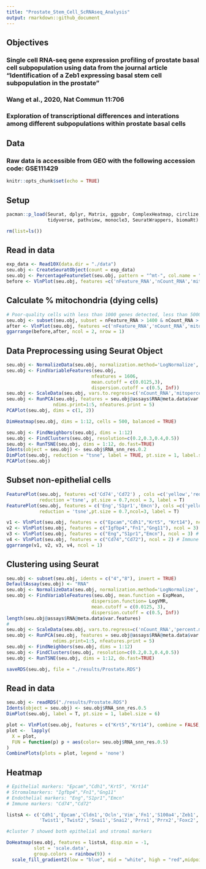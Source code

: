 ---
title: "Prostate_Stem_Cell_ScRNAseq_Analysis"
output: rmarkdown::github_document
---

## Objectives

### Single cell RNA-seq gene expression profiling of prostate basal cell subpopulation using data from the journal article "Identification of a Zeb1 expressing basal stem cell subpopulation in the prostate" 

### Wang et al., 2020, Nat Commun 11:706

### Exploration of transcriptional differences and interations among different subpopulations within prostate basal cells

## Data

### Raw data is accessible from GEO with the following accession code: GSE111429

```{r setup, include=FALSE}
knitr::opts_chunk$set(echo = TRUE)
```

## Setup

```{r}
pacman::p_load(Seurat, dplyr, Matrix, ggpubr, ComplexHeatmap, circlize, fgsea, msigdbr, data.table, ggplot2,
               tidyverse, pathview, monocle3, SeuratWrappers, biomaRt)

rm(list=ls())
```

## Read in data

```{r, warning=FALSE}
exp_data <- Read10X(data.dir = "./data")
seu.obj <- CreateSeuratObject(count = exp_data)
seu.obj <- PercentageFeatureSet(seu.obj, pattern = "^mt-", col.name = "mitopercent")
before <- VlnPlot(seu.obj, features =c('nFeature_RNA','nCount_RNA','mitopercent'))
```

## Calculate % mitochondria (dying cells)

```{r}
# Poor-quality cells with less than 1000 genes detected, less than 5000 UMIs or more than 5% UMI mapped to mitochondria genes were removed. 
seu.obj <- subset(seu.obj, subset = nFeature_RNA > 1400 & nCount_RNA > 5000 & mitopercent < 5)
after <- VlnPlot(seu.obj, features =c('nFeature_RNA','nCount_RNA','mitopercent'))
ggarrange(before,after, ncol = 2, nrow = 1)
```

## Data Preprocessing using Seurat Object

```{r, results='hide'}
seu.obj <- NormalizeData(seu.obj, normalization.method='LogNormalize', scale.factor=1e4)
seu.obj <- FindVariableFeatures(seu.obj,
                               nfeatures = 1606,
                               mean.cutoff = c(0.0125,3),
                               dispersion.cutoff = c(0.5, Inf))
seu.obj <- ScaleData(seu.obj, vars.to.regress=c('nCount_RNA','mitopercent'))
seu.obj <- RunPCA(seu.obj, features = seu.obj@assays$RNA@meta.data$var.features, verbose = TRUE, 
                 ndims.print=1:5, nfeatures.print = 5)
PCAPlot(seu.obj, dims = c(1, 2))
```


```{r}
DimHeatmap(seu.obj, dims = 1:12, cells = 500, balanced = TRUE)
```


```{r}
seu.obj <- FindNeighbors(seu.obj, dims = 1:12)
seu.obj <- FindClusters(seu.obj, resolution=c(0.2,0.3,0.4,0.5))
seu.obj <- RunTSNE(seu.obj, dims = 1:12, do.fast=TRUE)
Idents(object = seu.obj) <- seu.obj$RNA_snn_res.0.2
DimPlot(seu.obj, reduction = "tsne", label = TRUE, pt.size = 1, label.size = 6)
PCAPlot(seu.obj)
```

## Subset non-epithelial cells

```{r}
FeaturePlot(seu.obj, features =c('Cd74','Cd72') , cols =c('yellow','red'), 
            reduction ='tsne', pt.size = 0.7,ncol = 3, label = T)
FeaturePlot(seu.obj, features = c('Eng','S1pr1','Emcn'), cols =c('yellow','red'), 
            reduction = 'tsne',pt.size = 0.7,ncol=3, label = T)
```


```{r}
v1 <- VlnPlot(seu.obj, features = c("Epcam","Cdh1","Krt5", "Krt14"), ncol = 4) # Epithelial markers
v2 <- VlnPlot(seu.obj, features = c("Igfbp4","Fn1","Gng11"), ncol = 3) # Stromal markers
v3 <- VlnPlot(seu.obj, features = c("Eng","S1pr1","Emcn"), ncol = 3) # Endothelial markers
v4 <- VlnPlot(seu.obj, features = c("Cd74","Cd72"), ncol = 2) # Immune markers
ggarrange(v1, v2, v3, v4, ncol = 1)
```

## Clustering using Seurat

```{r, results='hide', message=FALSE}
seu.obj <- subset(seu.obj, idents = c("4","8"), invert = TRUE)
DefaultAssay(seu.obj) <- "RNA"
seu.obj <- NormalizeData(seu.obj, normalization.method='LogNormalize', scale.factor=1e4)
seu.obj <- FindVariableFeatures(seu.obj, mean.function = ExpMean, 
                               dispersion.function= LogVMR,
                               mean.cutoff = c(0.0125, 3),
                               dispersion.cutoff = c(0.5, Inf))
length(seu.obj@assays$RNA@meta.data$var.features)
#
seu.obj <- ScaleData(seu.obj, vars.to.regress=c('nCount_RNA','percent.mt'))
seu.obj <- RunPCA(seu.obj, features = seu.obj@assays$RNA@meta.data$var.features, verbose = TRUE, 
                 ndims.print=1:5, nfeatures.print = 5)
seu.obj <- FindNeighbors(seu.obj, dims = 1:12)
seu.obj <- FindClusters(seu.obj, resolution=c(0.2,0.3,0.4,0.5))
seu.obj <- RunTSNE(seu.obj, dims = 1:12, do.fast=TRUE)

saveRDS(seu.obj, file = "./results/Prostate.RDS")
```

## Read in data

```{r}
seu.obj <- readRDS("./results/Prostate.RDS")
Idents(object = seu.obj) <- seu.obj$RNA_snn_res.0.5
DimPlot(seu.obj, label = T, pt.size = 1, label.size = 6)

plot <- VlnPlot(seu.obj, features = c("Krt5","Krt14"), combine = FALSE, fill.by = c("feature","ident")) 
plot <-  lapply(
  X = plot,
  FUN = function(p) p + aes(color= seu.obj$RNA_snn_res.0.5)
)
CombinePlots(plots = plot, legend = 'none')
```

## Heatmap

```{r}

# Epithelial markers: "Epcam","Cdh1","Krt5", "Krt14" 
# Stromalmarkers: "Igfbp4","Fn1","Gng11"
# Endothelial markers: "Eng","S1pr1","Emcn"
# Immune markers: "Cd74","Cd72"

listsA <- c('Cdh1','Epcam','Cldn1','Ocln','Vim','Fn1','S100a4','Zeb1','Zeb2',
            'Twist1','Twist2','Snai1','Snai2','Prrx1','Prrx2','Foxc2','Cdh2','Acta2')

#cluster 7 showed both epithelial and stromal markers

DoHeatmap(seu.obj, features = listsA, disp.min = -1,
          slot = 'scale.data', 
          group.colors = rainbow(9)) +
  scale_fill_gradient2(low = "blue", mid = "white", high = "red",midpoint = 1)

```

